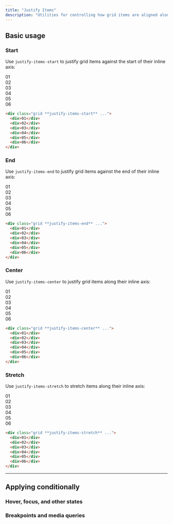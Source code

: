 ```yaml
---
title: "Justify Items"
description: "Utilities for controlling how grid items are aligned along their inline axis."
---
```




## Basic usage

### Start

Use `justify-items-start` to justify grid items against the start of their inline axis:

<Example>
  <div class="grid grid-cols-3 gap-4 font-mono text-white text-sm font-bold leading-6">
    <div class="bg-stripes-sky grid rounded-lg justify-items-start">
      <div class="w-14 h-14 rounded-lg flex items-center justify-center bg-sky-500 shadow-lg">01</div>
    </div>
    <div class="bg-stripes-sky grid rounded-lg justify-items-start">
      <div class="w-14 h-14 rounded-lg flex items-center justify-center bg-sky-500 shadow-lg">02</div>
    </div>
    <div class="bg-stripes-sky grid rounded-lg justify-items-start">
      <div class="w-14 h-14 rounded-lg flex items-center justify-center bg-sky-500 shadow-lg">03</div>
    </div>
    <div class="bg-stripes-sky grid rounded-lg justify-items-start">
      <div class="w-14 h-14 rounded-lg flex items-center justify-center bg-sky-500 shadow-lg">04</div>
    </div>
    <div class="bg-stripes-sky grid rounded-lg justify-items-start">
      <div class="w-14 h-14 rounded-lg flex items-center justify-center bg-sky-500 shadow-lg">05</div>
    </div>
    <div class="bg-stripes-sky grid rounded-lg justify-items-start">
      <div class="w-14 h-14 rounded-lg flex items-center justify-center bg-sky-500 shadow-lg">06</div>
    </div>
  </div>
</Example>

```html
<div class="grid **justify-items-start** ...">
  <div>01</div>
  <div>02</div>
  <div>03</div>
  <div>04</div>
  <div>05</div>
  <div>06</div>
</div>
```

### End

Use `justify-items-end` to justify grid items against the end of their inline axis:

<Example>
  <div class="grid grid-cols-3 gap-4 font-mono text-white text-sm font-bold leading-6">
    <div class="bg-stripes-cyan grid rounded-lg justify-items-end">
      <div class="w-14 h-14 rounded-lg flex items-center justify-center bg-cyan-500 shadow-lg">01</div>
    </div>
    <div class="bg-stripes-cyan grid rounded-lg justify-items-end">
      <div class="w-14 h-14 rounded-lg flex items-center justify-center bg-cyan-500 shadow-lg">02</div>
    </div>
    <div class="bg-stripes-cyan grid rounded-lg justify-items-end">
      <div class="w-14 h-14 rounded-lg flex items-center justify-center bg-cyan-500 shadow-lg">03</div>
    </div>
    <div class="bg-stripes-cyan grid rounded-lg justify-items-end">
      <div class="w-14 h-14 rounded-lg flex items-center justify-center bg-cyan-500 shadow-lg">04</div>
    </div>
    <div class="bg-stripes-cyan grid rounded-lg justify-items-end">
      <div class="w-14 h-14 rounded-lg flex items-center justify-center bg-cyan-500 shadow-lg">05</div>
    </div>
    <div class="bg-stripes-cyan grid rounded-lg justify-items-end">
      <div class="w-14 h-14 rounded-lg flex items-center justify-center bg-cyan-500 shadow-lg">06</div>
    </div>
  </div>
</Example>

```html
<div class="grid **justify-items-end** ...">
  <div>01</div>
  <div>02</div>
  <div>03</div>
  <div>04</div>
  <div>05</div>
  <div>06</div>
</div>
```

### Center

Use `justify-items-center` to justify grid items along their inline axis:

<Example>
  <div class="grid grid-cols-3 gap-4 font-mono text-white text-sm font-bold leading-6">
    <div class="bg-stripes-fuchsia grid rounded-lg justify-items-center">
      <div class="w-14 h-14 rounded-lg flex items-center justify-center bg-fuchsia-500 shadow-lg">01</div>
    </div>
    <div class="bg-stripes-fuchsia grid rounded-lg justify-items-center">
      <div class="w-14 h-14 rounded-lg flex items-center justify-center bg-fuchsia-500 shadow-lg">02</div>
    </div>
    <div class="bg-stripes-fuchsia grid rounded-lg justify-items-center">
      <div class="w-14 h-14 rounded-lg flex items-center justify-center bg-fuchsia-500 shadow-lg">03</div>
    </div>
    <div class="bg-stripes-fuchsia grid rounded-lg justify-items-center">
      <div class="w-14 h-14 rounded-lg flex items-center justify-center bg-fuchsia-500 shadow-lg">04</div>
    </div>
    <div class="bg-stripes-fuchsia grid rounded-lg justify-items-center">
      <div class="w-14 h-14 rounded-lg flex items-center justify-center bg-fuchsia-500 shadow-lg">05</div>
    </div>
    <div class="bg-stripes-fuchsia grid rounded-lg justify-items-center">
      <div class="w-14 h-14 rounded-lg flex items-center justify-center bg-fuchsia-500 shadow-lg">06</div>
    </div>
  </div>
</Example>

```html
<div class="grid **justify-items-center** ...">
  <div>01</div>
  <div>02</div>
  <div>03</div>
  <div>04</div>
  <div>05</div>
  <div>06</div>
</div>
```

### Stretch

Use `justify-items-stretch` to stretch items along their inline axis:

<Example>
  <div class="grid grid-cols-3 gap-4 justify-items-stretch font-mono text-white text-sm font-bold leading-6">
    <div class="h-14 rounded-lg flex items-center justify-center bg-zinc-500 shadow-lg">01</div>
    <div class="h-14 rounded-lg flex items-center justify-center bg-zinc-500 shadow-lg">02</div>
    <div class="h-14 rounded-lg flex items-center justify-center bg-zinc-500 shadow-lg">03</div>
    <div class="h-14 rounded-lg flex items-center justify-center bg-zinc-500 shadow-lg">04</div>
    <div class="h-14 rounded-lg flex items-center justify-center bg-zinc-500 shadow-lg">05</div>
    <div class="h-14 rounded-lg flex items-center justify-center bg-zinc-500 shadow-lg">06</div>
  </div>
</Example>

```html
<div class="grid **justify-items-stretch** ...">
  <div>01</div>
  <div>02</div>
  <div>03</div>
  <div>04</div>
  <div>05</div>
  <div>06</div>
</div>
```

---

## <Heading ignore>Applying conditionally</Heading>

### <Heading ignore>Hover, focus, and other states</Heading>

<HoverFocusAndOtherStates defaultClass="grid justify-items-start" featuredClass="justify-items-center" />

### <Heading ignore>Breakpoints and media queries</Heading>

<BreakpointsAndMediaQueries defaultClass="grid justify-items-start" featuredClass="justify-items-center" />
